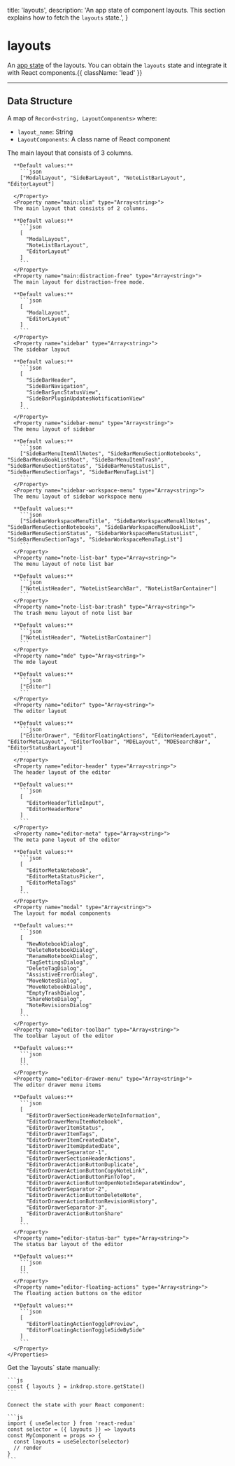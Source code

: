   title: 'layouts',
  description: 'An app state of component layouts. This section explains how to fetch the `layouts` state.',
}

# layouts

An [app state](/guides/flux-architecture) of the layouts.
You can obtain the `layouts` state and integrate it with React components.{{ className: 'lead' }}


---

## Data Structure
A map of `Record<string, LayoutComponents>` where:

- `layout_name`: String
- `LayoutComponents`: A class name of React component

<Row>
  <Col>
    <Properties>
      <Property name="main:full" type="Array<string>">
      The main layout that consists of 3 columns.

      **Default values:**
        ```json
        ["ModalLayout", "SideBarLayout", "NoteListBarLayout", "EditorLayout"]
        ```
      </Property>
      <Property name="main:slim" type="Array<string>">
      The main layout that consists of 2 columns.

      **Default values:**
        ```json
        [
          "ModalLayout",
          "NoteListBarLayout",
          "EditorLayout"
        ]
        ```
      </Property>
      <Property name="main:distraction-free" type="Array<string>">
      The main layout for distraction-free mode.

      **Default values:**
        ```json
        [
          "ModalLayout",
          "EditorLayout"
        ]
        ```
      </Property>
      <Property name="sidebar" type="Array<string>">
      The sidebar layout

      **Default values:**
        ```json
        [
          "SideBarHeader",
          "SideBarNavigation",
          "SideBarSyncStatusView",
          "SideBarPluginUpdatesNotificationView"
        ]
        ```
      </Property>
      <Property name="sidebar-menu" type="Array<string>">
      The menu layout of sidebar

      **Default values:**
        ```json
        ["SideBarMenuItemAllNotes", "SideBarMenuSectionNotebooks", "SideBarMenuBookListRoot", "SideBarMenuItemTrash", "SideBarMenuSectionStatus", "SideBarMenuStatusList", "SideBarMenuSectionTags", "SideBarMenuTagList"]
        ```
      </Property>
      <Property name="sidebar-workspace-menu" type="Array<string>">
      The menu layout of sidebar workspace menu

      **Default values:**
        ```json
        ["SidebarWorkspaceMenuTitle", "SideBarWorkspaceMenuAllNotes", "SideBarMenuSectionNotebooks", "SideBarWorkspaceMenuBookList", "SideBarMenuSectionStatus", "SidebarWorkspaceMenuStatusList", "SideBarMenuSectionTags", "SidebarWorkspaceMenuTagList"]
        ```
      </Property>
      <Property name="note-list-bar" type="Array<string>">
      The menu layout of note list bar

      **Default values:**
        ```json
        ["NoteListHeader", "NoteListSearchBar", "NoteListBarContainer"]
        ```
      </Property>
      <Property name="note-list-bar:trash" type="Array<string>">
      The trash menu layout of note list bar

      **Default values:**
        ```json
        ["NoteListHeader", "NoteListBarContainer"]
        ```
      </Property>
      <Property name="mde" type="Array<string>">
      The mde layout

      **Default values:**
        ```json
        ["Editor"]
        ```
      </Property>
      <Property name="editor" type="Array<string>">
      The editor layout

      **Default values:**
        ```json
        ["EditorDrawer", "EditorFloatingActions", "EditorHeaderLayout", "EditorMetaLayout", "EditorToolbar", "MDELayout", "MDESearchBar", "EditorStatusBarLayout"]
        ```
      </Property>
      <Property name="editor-header" type="Array<string>">
      The header layout of the editor

      **Default values:**
        ```json
        [
          "EditorHeaderTitleInput",
          "EditorHeaderMore"
        ]
        ```
      </Property>
      <Property name="editor-meta" type="Array<string>">
      The meta pane layout of the editor

      **Default values:**
        ```json
        [
          "EditorMetaNotebook",
          "EditorMetaStatusPicker",
          "EditorMetaTags"
        ]
        ```
      </Property>
      <Property name="modal" type="Array<string>">
      The layout for modal components

      **Default values:**
        ```json
        [
          "NewNotebookDialog",
          "DeleteNotebookDialog",
          "RenameNotebookDialog",
          "TagSettingsDialog",
          "DeleteTagDialog",
          "AssistiveErrorDialog",
          "MoveNotesDialog",
          "MoveNotebookDialog",
          "EmptyTrashDialog",
          "ShareNoteDialog",
          "NoteRevisionsDialog"
        ]
        ```
      </Property>
      <Property name="editor-toolbar" type="Array<string>">
      The toolbar layout of the editor

      **Default values:**
        ```json
        []
        ```
      </Property>
      <Property name="editor-drawer-menu" type="Array<string>">
      The editor drawer menu items

      **Default values:**
        ```json
        [
          "EditorDrawerSectionHeaderNoteInformation",
          "EditorDrawerMenuItemNotebook",
          "EditorDrawerItemStatus",
          "EditorDrawerItemTags",
          "EditorDrawerItemCreatedDate",
          "EditorDrawerItemUpdatedDate",
          "EditorDrawerSeparator-1",
          "EditorDrawerSectionHeaderActions",
          "EditorDrawerActionButtonDuplicate",
          "EditorDrawerActionButtonCopyNoteLink",
          "EditorDrawerActionButtonPinToTop",
          "EditorDrawerActionButtonOpenNoteInSeparateWindow",
          "EditorDrawerSeparator-2",
          "EditorDrawerActionButtonDeleteNote",
          "EditorDrawerActionButtonRevisionHistory",
          "EditorDrawerSeparator-3",
          "EditorDrawerActionButtonShare"
        ]
        ```
      </Property>
      <Property name="editor-status-bar" type="Array<string>">
      The status bar layout of the editor

      **Default values:**
        ```json
        []
        ```
      </Property>
      <Property name="editor-floating-actions" type="Array<string>">
      The floating action buttons on the editor

      **Default values:**
        ```json
        [
          "EditorFloatingActionTogglePreview",
          "EditorFloatingActionToggleSideBySide"
        ]
        ```
      </Property>
    </Properties>
  </Col>
  <Col sticky>
    Get the `layouts` state manually:

    ```js
    const { layouts } = inkdrop.store.getState()
    ```

    Connect the state with your React component:

    ```js
    import { useSelector } from 'react-redux'
    const selector = ({ layouts }) => layouts
    const MyComponent = props => {
      const layouts = useSelector(selector)
      // render
    }
    ```
  </Col>
</Row>
